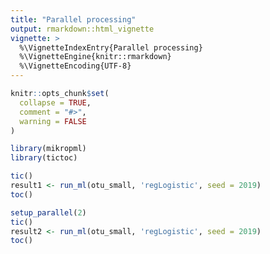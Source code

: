 ```yaml
---
title: "Parallel processing"
output: rmarkdown::html_vignette
vignette: >
  %\VignetteIndexEntry{Parallel processing}
  %\VignetteEngine{knitr::rmarkdown}
  %\VignetteEncoding{UTF-8}
---
```


```r
knitr::opts_chunk$set(
  collapse = TRUE,
  comment = "#>",
  warning = FALSE
)
```

```r
library(mikropml)
library(tictoc)
```

```r
tic()
result1 <- run_ml(otu_small, 'regLogistic', seed = 2019)
toc()
```

```r
setup_parallel(2)
tic()
result2 <- run_ml(otu_small, 'regLogistic', seed = 2019)
toc()
```

